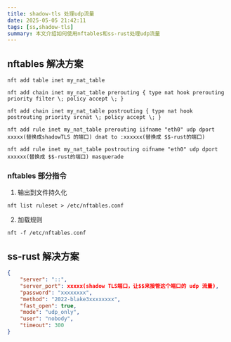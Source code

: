 ```yaml
---
title: shadow-tls 处理udp流量
date: 2025-05-05 21:42:11
tags: [ss,shadow-tls]
summary: 本文介绍如何使用nftables和ss-rust处理udp流量
---
```



## nftables 解决方案


```shell
nft add table inet my_nat_table

nft add chain inet my_nat_table prerouting { type nat hook prerouting priority filter \; policy accept \; }

nft add chain inet my_nat_table postrouting { type nat hook postrouting priority srcnat \; policy accept \; }

nft add rule inet my_nat_table prerouting iifname "eth0" udp dport xxxxx(替换成shadowTLS 的端口) dnat to :xxxxxx(替换成 $$-rust的端口)

nft add rule inet my_nat_table postrouting oifname "eth0" udp dport xxxxxx(替换成 $$-rust的端口) masquerade
```

### nftables 部分指令

1. 输出到文件持久化
```shell
nft list ruleset > /etc/nftables.conf
```

2. 加载规则
```shell
nft -f /etc/nftables.conf
```

## ss-rust 解决方案

```json
{
    "server": "::",
    "server_port": xxxxx(shadow TLS端口，让$$来接管这个端口的 udp 流量),
    "password": "xxxxxxxx",
    "method": "2022-blake3xxxxxxxx",
    "fast_open": true,
    "mode": "udp_only",
    "user": "nobody",
    "timeout": 300
}
```